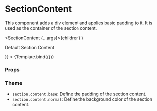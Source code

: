 
<Meta title="Components/Section/SectionContent" component={SectionContent} />

# SectionContent

This component adds a div element and applies basic padding to it.
It is used as the container of the section content.

  <SectionContent {...args}>{children}</SectionContent>
)

<Canvas>
  <Story
    name="Default"
    args={{ children: <p className="text-white">Default Section Content</p> }}
  >
    {Template.bind({})}
  </Story>
</Canvas>

### Props

<ArgsTable story="Default" />

### Theme

- `section.content.base`: Define the padding of the section content.
- `section.content.normal`: Define the background color of the section content.
